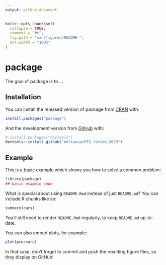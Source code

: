 ```yaml
---
output: github_document
---
```


<!-- README.md is generated from README.Rmd. Please edit that file -->

```r
knitr::opts_chunk$set(
  collapse = TRUE,
  comment = "#>",
  fig.path = "man/figures/README-",
  out.width = "100%"
)
```
# package

<!-- badges: start -->
<!-- badges: end -->

The goal of package is to ...

## Installation

You can install the released version of package from [CRAN](https://CRAN.R-project.org) with:

``` r
install.packages("package")
```

And the development version from [GitHub](https://github.com/) with:

``` r
# install.packages("devtools")
devtools::install_github("mnliwasa/HTS_review_2020")
```
## Example

This is a basic example which shows you how to solve a common problem:

```r
library(package)
## basic example code
```

What is special about using `README.Rmd` instead of just `README.md`? You can include R chunks like so:

```r
summary(cars)
```

You'll still need to render `README.Rmd` regularly, to keep `README.md` up-to-date.

You can also embed plots, for example:

```r
plot(pressure)
```

In that case, don't forget to commit and push the resulting figure files, so they display on GitHub!
